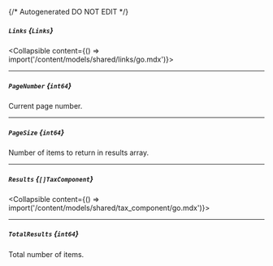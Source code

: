 {/* Autogenerated DO NOT EDIT  */}

##### `Links` *{`Links`}*
<Collapsible content={() => import('/content/models/shared/links/go.mdx')}>
</Collapsible>

---
##### `PageNumber` *{`int64`}*
Current page number.

---
##### `PageSize` *{`int64`}*
Number of items to return in results array.

---
##### `Results` *{`[]TaxComponent`}*
<Collapsible content={() => import('/content/models/shared/tax_component/go.mdx')}>
</Collapsible>

---
##### `TotalResults` *{`int64`}*
Total number of items.

